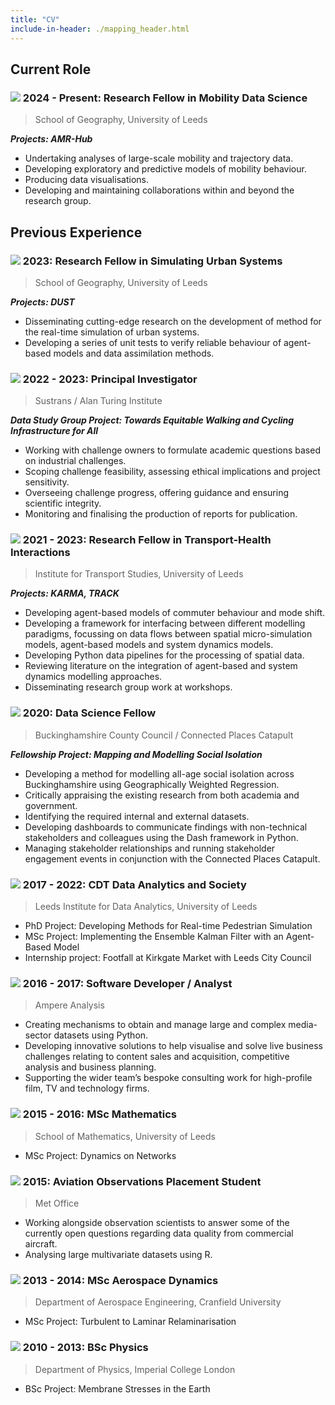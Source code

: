 ```yaml
---
title: "CV"
include-in-header: ./mapping_header.html
---
```


## Current Role

### ![](https://raw.githubusercontent.com/pointhi/leaflet-color-markers/master/img/marker-icon-blue.png) 2024 - Present: Research Fellow in Mobility Data Science

> School of Geography, University of Leeds

__*Projects: AMR-Hub*__

* Undertaking analyses of large-scale mobility and trajectory data.
* Developing exploratory and predictive models of mobility behaviour.
* Producing data visualisations.
* Developing and maintaining collaborations within and beyond the research
  group.

## Previous Experience

```{=html}
 <div id="map"></div>
 <script>
    // Set up map
    // Initialize the map and set its view to focus on the UK (latitude, longitude) with a suitable zoom level
    const map = L.map('map').setView([52.5, -2.0], 7);  // Centre the map over the UK

    // Use CartoDB Dark Matter map tiles
    L.tileLayer('https://{s}.basemaps.cartocdn.com/dark_all/{z}/{x}/{y}.png', {
      attribution: '&copy; <a href="https://www.openstreetmap.org/copyright">OpenStreetMap</a> contributors &copy; <a href="https://carto.com/attributions">CARTO</a>',
      maxZoom: 19
    }).addTo(map);

    // Set up icons
    var blueIcon = new L.Icon({
        iconUrl: 'https://raw.githubusercontent.com/pointhi/leaflet-color-markers/master/img/marker-icon-blue.png',
        shadowUrl: 'https://cdnjs.cloudflare.com/ajax/libs/leaflet/0.7.7/images/marker-shadow.png',
        iconSize: [25, 41],
        iconAnchor: [12, 41],
        popupAnchor: [1, -34],
        shadowSize: [41, 41]
    });

    var goldIcon = new L.Icon({
        iconUrl: 'https://raw.githubusercontent.com/pointhi/leaflet-color-markers/master/img/marker-icon-gold.png',
        shadowUrl: 'https://cdnjs.cloudflare.com/ajax/libs/leaflet/0.7.7/images/marker-shadow.png',
        iconSize: [25, 41],
        iconAnchor: [12, 41],
        popupAnchor: [1, -34],
        shadowSize: [41, 41]
    });

    // Functions
    // Adding an individual location to the map
    function addLocation(location, iconType){
        var marker = L.marker([location[1], location[2]], {icon: iconType}).addTo(map);
        marker.bindPopup(location[0]);
    }
    
    // Add a collection of maps
    function addLocations(locations, iconType){
        for (var i = 0; i < locations.length; i++) {
            addLocation(locations[i], iconType);
        }
    }

    // Define main locations
    var study_locations = [
        ["<b>BSc Physics</b><br>Department of Physics<br>Imperial College London", 51.499524, -0.179225],
        ["<b>MSc Aerospace Dynamics</b><br>Department of Aerospace Engineering<br>Cranfield University", 52.071858, -0.627679],
        ["<b>MSc Mathematics</b><br>School of Mathematics<br>University of Leeds", 53.805682, -1.554612],
        ["<b>CDT Data Analytics and Society</b><br>LIDA<br>University of Leeds", 53.803272, -1.555669]
    ];

    var work_locations = [
        ["<b>Research Fellow - Mobility Data Science<br>Research Fellow - Simulating Urban Systems</b><br>School of Geography<br>University of Leeds", 53.804666, -1.555481],
        ["<b>Research Fellow - Transport-Health Interactions</b><br>Institute for Transport Studies<br>University of Leeds", 53.808052, -1.558518],
        ["<b>Principal Investigator - Sustrans Challenge</b><br>Alan Turing Institute<br>", 51.530213, -0.126976],
        ["<b>Data Science Fellow - Connected Place Catapult</b><br>Buckinghamshire County Council", 51.814784, -0.811689],
        ["<b>Software Developer / Analyst</b><br>Ampere Analysis", 51.529102, -0.077912],
        ["<b>Aviation Observations Placement</b><br>Met Office", 50.727282, -3.474336]
    ];

    // Add both types of locations to map
    addLocations(work_locations, blueIcon);
    addLocations(study_locations, goldIcon);

    // Add a custom legend control to the map
    var legend = L.control({ position: 'topright' });

    legend.onAdd = function (map) {
        var div = L.DomUtil.create('div', 'info legend');
        div.innerHTML += '<i style="background: #2A81CB"></i> Work<br>';
        div.innerHTML += '<i style="background: #988F2E"></i> Education<br>';
    return div;
    };

    legend.addTo(map);

 </script>

 <style>
  /* Legend styling */
  .legend {
    background-color: grey;
    padding: 10px;
    font-size: 12px;
    line-height: 18px;
    color: #333;
  }

  .legend i {
    width: 18px;
    height: 18px;
    float: left;
    margin-right: 8px;
    opacity: 1.0;
  }
</style>


```

### ![](https://raw.githubusercontent.com/pointhi/leaflet-color-markers/master/img/marker-icon-blue.png) 2023: Research Fellow in Simulating Urban Systems

> School of Geography, University of Leeds

__*Projects: DUST*__

* Disseminating cutting-edge research on the development of method for the
  real-time simulation of urban systems.
* Developing a series of unit tests to verify reliable behaviour of
  agent-based models and data assimilation methods.

### ![](https://raw.githubusercontent.com/pointhi/leaflet-color-markers/master/img/marker-icon-blue.png) 2022 - 2023: Principal Investigator

> Sustrans / Alan Turing Institute

__*Data Study Group Project: Towards Equitable Walking and Cycling
Infrastructure for All*__

* Working with challenge owners to formulate academic questions based on
  industrial challenges.
* Scoping challenge feasibility, assessing ethical implications and project
  sensitivity.
* Overseeing challenge progress, offering guidance and ensuring scientific
  integrity.
* Monitoring and finalising the production of reports for publication.

### ![](https://raw.githubusercontent.com/pointhi/leaflet-color-markers/master/img/marker-icon-blue.png) 2021 - 2023: Research Fellow in Transport-Health Interactions

> Institute for Transport Studies, University of Leeds

__*Projects: KARMA, TRACK*__

* Developing agent-based models of commuter behaviour and mode shift.
* Developing a framework for interfacing between different modelling paradigms,
  focussing on data flows between spatial micro-simulation models, agent-based
  models and system dynamics models.
* Developing Python data pipelines for the processing of spatial data.
* Reviewing literature on the integration of agent-based and system dynamics
  modelling approaches.
* Disseminating research group work at workshops.

### ![](https://raw.githubusercontent.com/pointhi/leaflet-color-markers/master/img/marker-icon-blue.png) 2020: Data Science Fellow

> Buckinghamshire County Council / Connected Places Catapult

__*Fellowship Project: Mapping and Modelling Social Isolation*__

* Developing a method for modelling all-age social isolation across
  Buckinghamshire using Geographically Weighted Regression.
* Critically appraising the existing research from both academia and government.
* Identifying the required internal and external datasets.
* Developing dashboards to communicate findings with non-technical stakeholders
  and colleagues using the Dash framework in Python.
* Managing stakeholder relationships and running stakeholder engagement events
  in conjunction with the Connected Places Catapult.

### ![](https://raw.githubusercontent.com/pointhi/leaflet-color-markers/master/img/marker-icon-yellow.png) 2017 - 2022: CDT Data Analytics and Society

> Leeds Institute for Data Analytics, University of Leeds

* PhD Project: Developing Methods for Real-time Pedestrian Simulation
* MSc Project: Implementing the Ensemble Kalman Filter with an Agent-Based Model
* Internship project: Footfall at Kirkgate Market with Leeds City Council

### ![](https://raw.githubusercontent.com/pointhi/leaflet-color-markers/master/img/marker-icon-blue.png) 2016 - 2017: Software Developer / Analyst

> Ampere Analysis

* Creating mechanisms to obtain and manage large and complex media-sector
  datasets using Python.
* Developing innovative solutions to help visualise and solve live business
  challenges relating to content sales and acquisition, competitive analysis and
  business planning.
* Supporting the wider team's bespoke consulting work for high-profile film, TV
  and technology firms.

### ![](https://raw.githubusercontent.com/pointhi/leaflet-color-markers/master/img/marker-icon-yellow.png) 2015 - 2016: MSc Mathematics

> School of Mathematics, University of Leeds

* MSc Project: Dynamics on Networks

### ![](https://raw.githubusercontent.com/pointhi/leaflet-color-markers/master/img/marker-icon-blue.png) 2015: Aviation Observations Placement Student

> Met Office

* Working alongside observation scientists to answer some of the currently open
  questions regarding data quality from commercial aircraft.
* Analysing large multivariate datasets using R.

### ![](https://raw.githubusercontent.com/pointhi/leaflet-color-markers/master/img/marker-icon-yellow.png) 2013 - 2014: MSc Aerospace Dynamics

> Department of Aerospace Engineering, Cranfield University

* MSc Project: Turbulent to Laminar Relaminarisation

### ![](https://raw.githubusercontent.com/pointhi/leaflet-color-markers/master/img/marker-icon-yellow.png) 2010 - 2013: BSc Physics

> Department of Physics, Imperial College London

* BSc Project: Membrane Stresses in the Earth
